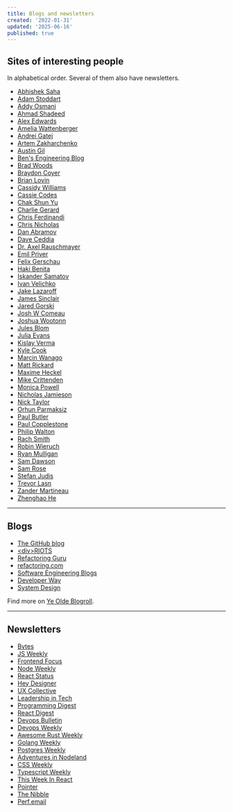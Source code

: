 ```yaml
---
title: Blogs and newsletters
created: '2022-01-31'
updated: '2025-06-16'
published: true
---
```


## Sites of interesting people

In alphabetical order. Several of them also have newsletters.

- [Abhishek Saha](https://abhisaha.com)
- [Adam Stoddart](https://aaadaaam.com)
- [Addy Osmani](https://addyosmani.com)
- [Ahmad Shadeed](https://ishadeed.com)
- [Alex Edwards](https://alexedwards.net/blog)
- [Amelia Wattenberger](https://wattenberger.com)
- [Andrei Gatej](https://andreigatej.dev)
- [Artem Zakharchenko](https://kettanaito.com/blog)
- [Austin Gil](https://austingil.com)
- [Ben's Engineering Blog](https://kaleidawave.github.io)
- [Brad Woods](https://garden.bradwoods.io)
- [Braydon Coyer](https://braydoncoyer.dev/blog)
- [Brian Lovin](https://brianlovin.com)
- [Cassidy Williams](https://cassidoo.co)
- [Cassie Codes](https://www.cassie.codes)
- [Chak Shun Yu](https://www.chakshunyu.com/blog)
- [Charlie Gerard](https://charliegerard.dev)
- [Chris Ferdinandi](https://gomakethings.com)
- [Chris Nicholas](https://chrisnicholas.dev)
- [Dan Abramov](https://overreacted.io)
- [Dave Ceddia](https://daveceddia.com/archives)
- [Dr. Axel Rauschmayer](https://2ality.com)
- [Emil Priver](https://priver.dev)
- [Felix Gerschau](https://felixgerschau.com)
- [Haki Benita](https://hakibenita.com)
- [Iskander Samatov](https://isamatov.com)
- [Ivan Velichko](https://iximiuz.com/en)
- [Jake Lazaroff](https://jakelazaroff.com)
- [James Sinclair](https://jrsinclair.com)
- [Jared Gorski](https://jaredgorski.org)
- [Josh W Comeau](https://www.joshwcomeau.com)
- [Joshua Wootonn](https://www.joshuawootonn.com)
- [Jules Blom](https://julesblom.com)
- [Julia Evans](https://jvns.ca)
- [Kislay Verma](https://kislayverma.com)
- [Kyle Cook](https://blog.webdevsimplified.com)
- [Marcin Wanago](https://wanago.io)
- [Matt Rickard](https://mattrickard.com)
- [Maxime Heckel](https://blog.maximeheckel.com)
- [Mike Crittenden](https://critter.blog)
- [Monica Powell](https://aboutmonica.com)
- [Nicholas Jamieson](https://ncjamieson.com)
- [Nick Taylor](https://www.nickyt.co)
- [Orhun Parmaksiz](https://blog.orhun.dev)
- [Paul Butler](https://paulbutler.org)
- [Paul Copplestone](https://paul.copplest.one)
- [Philip Walton](https://philipwalton.com)
- [Rach Smith](https://rachsmith.com)
- [Robin Wieruch](https://www.robinwieruch.de)
- [Ryan Mulligan](https://ryanmulligan.dev)
- [Sam Dawson](https://www.samdawson.dev)
- [Sam Rose](https://samwho.dev)
- [Stefan Judis](https://www.stefanjudis.com)
- [Trevor Lasn](https://www.trevorlasn.com)
- [Zander Martineau](https://notes.zander.wtf)
- [Zhenghao He](https://www.zhenghao.io)

---

## Blogs

- [The GitHub blog](https://github.blog)
- [\<div\>RIOTS](https://divriots.com/blog)
- [Refactoring Guru](https://refactoring.guru)
- [refactoring.com](https://refactoring.com/catalog)
- [Software Engineering Blogs](https://github.com/kilimchoi/engineering-blogs)
- [Developer Way](https://www.developerway.com)
- [System Design](https://systemdesign.one)

Find more on [Ye Olde Blogroll](https://blogroll.org).

---

## Newsletters

- [Bytes](https://bytes.dev)
- [JS Weekly](https://javascriptweekly.com)
- [Frontend Focus](https://frontendfoc.us)
- [Node Weekly](https://nodeweekly.com)
- [React Status](https://react.statuscode.com)
- [Hey Designer](https://heydesigner.com)
- [UX Collective](https://uxdesign.cc)
- [Leadership in Tech](https://leadershipintech.com)
- [Programming Digest](https://programmingdigest.net)
- [React Digest](https://reactdigest.net)
- [Devops Bulletin](https://www.devopsbulletin.com)
- [Devops Weekly](https://www.devopsweekly.com)
- [Awesome Rust Weekly](https://rust.libhunt.com/newsletter)
- [Golang Weekly](https://golangweekly.com)
- [Postgres Weekly](https://postgresweekly.com)
- [Adventures in Nodeland](https://nodeland.dev)
- [CSS Weekly](https://css-weekly.com)
- [Typescript Weekly](https://typescript-weekly.com)
- [This Week In React](https://thisweekinreact.com)
- [Pointer](https://www.pointer.io)
- [The Nibble](https://www.nibbles.dev)
- [Perf.email](https://calibreapp.com/newsletter)
